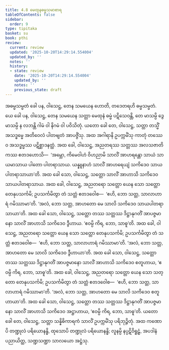 ```yaml
---
title: 4.8 မေထုနဓမ္မသမာစာရ
tableOfContents: false
sidebar:
  order: 9
type: tipitaka
basket: su
book: pthi
review:
  current: review
  updated: '2025-10-20T14:29:14.554004'
  updated_by: ''
  notes: ''
  history:
  - state: review
    date: '2025-10-20T14:29:14.554004'
    updated_by: ''
    notes: ''
    previous_state: draft
---
```



<DynamicBreadcrumb />


<ReviewStatus review={frontmatter.review} showDetails={true} />

<HypothesisAnnotation frontmatter={frontmatter} />

<Division number="127" book="pthi" e="ch" v="8" p="74">

<Paragraph number="264" book="pthi">
အဓမ္မသမ္မတံ ခေါ ပန, ဝါသေဋ္ဌ, တေန သမယေန ဟောတိ, တဒေတရဟိ ဓမ္မသမ္မတံ. ယေ ခေါ ပန, ဝါသေဋ္ဌ, တေန သမယေန သတ္တာ မေထုနံ ဓမ္မံ ပဋိသေဝန္တိ, တေ မာသမ္ပိ ဒွေမာသမ္ပိ န လဘန္တိ ဂါမံ ဝါ နိဂမံ ဝါ ပဝိသိတုံ. ယတော ခေါ တေ, ဝါသေဋ္ဌ, သတ္တာ တသ္မိံ အသဒ္ဓမ္မေ အတိဝေလံ ပါတဗျတံ အာပဇ္ဇိံသု. အထ အဂါရာနိ ဥပက္ကမိံသု ကာတုံ တဿေဝ အသဒ္ဓမ္မဿ ပဋိစ္ဆာဒနတ္ထံ. အထ ခေါ, ဝါသေဋ္ဌ, အညတရဿ သတ္တဿ အလသဇာတိကဿ ဧတဒဟောသိ—  ‘အမ္ဘော, ကိမေဝါဟံ ဝိဟညာမိ သာလိံ အာဟရန္တော သာယံ သာယမာသာယ ပါတော ပါတရာသာယ. ယန္နူနာဟံ သာလိံ အာဟရေယျံ သကိဒေဝ သာယပါတရာသာယာ’တိ.
</Paragraph>

<Paragraph number="265" book="pthi">
အထ ခေါ သော, ဝါသေဋ္ဌ, သတ္တော သာလိံ အာဟာသိ သကိဒေဝ သာယပါတရာသာယ. အထ ခေါ, ဝါသေဋ္ဌ, အညတရော သတ္တော ယေန သော သတ္တော တေနုပသင်္ကမိ; ဥပသင်္ကမိတွာ တံ သတ္တံ ဧတဒဝေါစ—  ‘ဧဟိ, ဘော သတ္တ, သာလာဟာရံ ဂမိဿာမာ’တိ. ‘အလံ, ဘော သတ္တ, အာဟတော မေ သာလိ သကိဒေဝ သာယပါတရာသာယာ’တိ. အထ ခေါ သော, ဝါသေဋ္ဌ, သတ္တော တဿ သတ္တဿ ဒိဋ္ဌာနုဂတိံ အာပဇ္ဇမာနော သာလိံ အာဟာသိ သကိဒေဝ ဒွီဟာယ. ‘ဧဝမ္ပိ ကိရ, ဘော, သာဓူ’တိ.
</Paragraph>

<Paragraph number="266" book="pthi">
အထ ခေါ, ဝါသေဋ္ဌ, အညတရော သတ္တော ယေန သော သတ္တော တေနုပသင်္ကမိ; ဥပသင်္ကမိတွာ တံ သတ္တံ ဧတဒဝေါစ—  ‘ဧဟိ, ဘော သတ္တ, သာလာဟာရံ ဂမိဿာမာ’တိ. ‘အလံ, ဘော သတ္တ, အာဟတော မေ သာလိ သကိဒေဝ ဒွီဟာယာ’တိ. အထ ခေါ သော, ဝါသေဋ္ဌ, သတ္တော တဿ သတ္တဿ ဒိဋ္ဌာနုဂတိံ အာပဇ္ဇမာနော သာလိံ အာဟာသိ သကိဒေဝ စတူဟာယ, ‘ဧဝမ္ပိ ကိရ, ဘော, သာဓူ’တိ.
</Paragraph>

<Paragraph number="267" book="pthi">
အထ ခေါ, ဝါသေဋ္ဌ, အညတရော သတ္တော ယေန သော သတ္တော တေနုပသင်္ကမိ; ဥပသင်္ကမိတွာ တံ သတ္တံ ဧတဒဝေါစ—  ‘ဧဟိ, ဘော သတ္တ, သာလာဟာရံ ဂမိဿာမာ’တိ. ‘အလံ, ဘော သတ္တ, အာဟတော မေ သာလိ သကိဒေဝ စတူဟာယာ’တိ. အထ ခေါ သော, ဝါသေဋ္ဌ, သတ္တော တဿ သတ္တဿ ဒိဋ္ဌာနုဂတိံ အာပဇ္ဇမာနော သာလိံ အာဟာသိ သကိဒေဝ အဋ္ဌာဟာယ, ‘ဧဝမ္ပိ ကိရ, ဘော, သာဓူ’တိ.
</Paragraph>

<Paragraph number="268" book="pthi">
ယတော ခေါ တေ, ဝါသေဋ္ဌ, သတ္တာ သန္နိဓိကာရကံ သာလိံ ဥပက္ကမိံသု ပရိဘုဉ္ဇိတုံ. အထ ကဏောပိ တဏ္ဍုလံ ပရိယောနန္ဓိ, ထုသောပိ တဏ္ဍုလံ ပရိယောနန္ဓိ; လူနမ္ပိ နပ္ပဋိဝိရူဠှံ, အပဒါနံ ပညာယိတ္ထ, သဏ္ဍသဏ္ဍာ သာလယော အဋ္ဌံသု.
</Paragraph>
</Division>